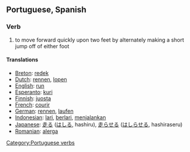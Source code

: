 ==Portuguese, Spanish==
===Verb===
#  to move forward quickly upon two feet by alternately making a short jump off of either foot

====Translations====
*[[Breton]]: [[redek]]
*[[Dutch]]: [[rennen]], [[lopen]]
*[[English]]: [[run]]
*[[Esperanto]]: [[kuri]]
*[[Finnish]]: [[juosta]]
*[[French]]: [[courir]]
*[[German]]: [[rennen]], [[laufen]]
*[[Indonesian]]: [[lari]], [[lari|berlari]], [[jalan|menjalankan]]
*[[Japanese]]: [[走る]] ([[はしる]], hashiru), [[走らせる]] ([[はしらせる]], hashiraseru)
*[[Romanian]]: [[alerga]]

[[Category:Portuguese verbs]]